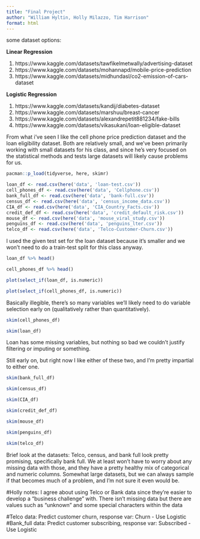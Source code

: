 ```yaml
---
title: "Final Project"
author: "William Hyltin, Holly Milazzo, Tim Harrison"
format: html
---
```


some dataset options:  

**Linear Regression**  

1. https://www.kaggle.com/datasets/tawfikelmetwally/advertising-dataset  
2. https://www.kaggle.com/datasets/mohannapd/mobile-price-prediction  
3. https://www.kaggle.com/datasets/midhundasl/co2-emission-of-cars-dataset  

**Logistic Regression**  
 
 1. https://www.kaggle.com/datasets/kandij/diabetes-dataset  
 2. https://www.kaggle.com/datasets/marshuu/breast-cancer  
 3. https://www.kaggle.com/datasets/alexandrepetit881234/fake-bills  
 4. https://www.kaggle.com/datasets/vikasukani/loan-eligible-dataset  
 

From what i've seen I like the cell phone price prediction dataset and the loan eligibility dataset. Both are relatively small, and we've been primarily working with small datasets for his class, and since he's very focused on the statistical methods and tests large datasets will likely cause problems for us.
 
```r
pacman::p_load(tidyverse, here, skimr)
```
 
```r
loan_df <- read.csv(here('data', 'loan-test.csv'))
cell_phones_df <- read.csv(here('data', 'Cellphone.csv'))
bank_full_df <- read.csv(here('data', 'bank-full.csv'))
census_df <- read.csv(here('data', 'census_income_data.csv'))
CIA_df <- read.csv(here('data', 'CIA_Country_Facts.csv'))
credit_def_df <- read.csv(here('data', 'credit_default_risk.csv'))
mouse_df <- read.csv(here('data', 'mouse_viral_study.csv'))
penguins_df <- read.csv(here('data', 'penguins_lter.csv'))
telco_df <- read.csv(here('data', 'Telco-Customer-Churn.csv'))
```

I used the given test set for the loan dataset because it's smaller and we won't need to do a train-test split for this class anyway.

```r
loan_df %>% head()
```

```r
cell_phones_df %>% head()
```

```r
plot(select_if(loan_df, is.numeric))
```

```r
plot(select_if(cell_phones_df, is.numeric))
```

Basically illegible, there's so many variables we'll likely need to do variable selection early on (qualitatively rather than quantitatively).

```r
skim(cell_phones_df)
```

```r
skim(loan_df)
```

Loan has some missing variables, but nothing so bad we couldn't justify filtering or imputing or something.


Still early on, but right now I like either of these two, and I'm pretty impartial to either one.

```r
skim(bank_full_df)
```

```r
skim(census_df)
```

```r
skim(CIA_df)
```

```r
skim(credit_def_df)
```

```r
skim(mouse_df)
```

```r
skim(penguins_df)
```

```r
skim(telco_df)
```

Brief look at the datasets: Telco, census, and bank full look pretty promising, specifically bank full. We at least won't have to worry about any missing data with those, and they have a pretty healthy mix of categorical and numeric columns. Somewhat large datasets, but we can always sample if that becomes much of a problem, and I'm not sure it even would be. 

#Holly notes: I agree about using Telco or Bank data since they're easier to develop a "business challenge" with. There isn't missing data but there are values such as "unknown" and some special characters within the data

#Telco data: Predict customer churn, response var: Churn - Use Logistic
#Bank_full data: Predict customer subscribing, response var: Subscribed - Use Logistic


